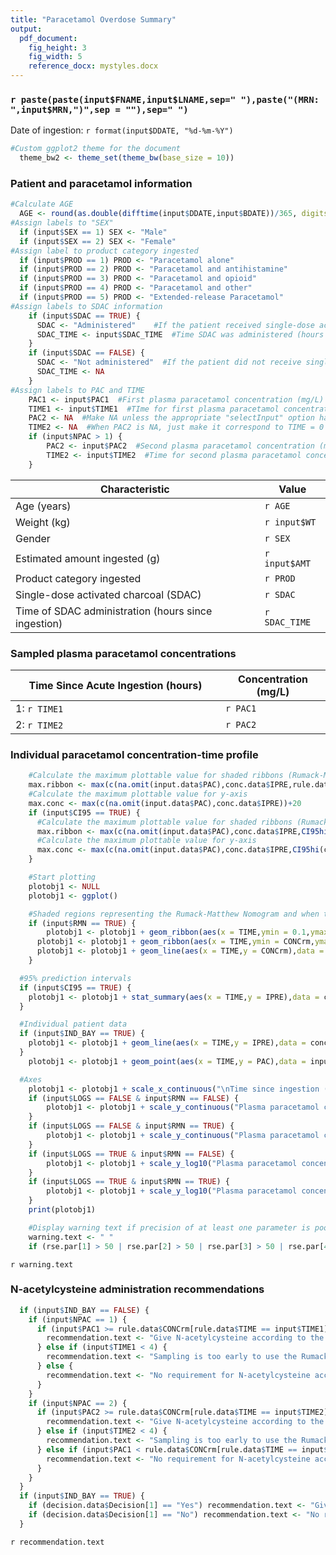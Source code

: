 ```yaml
---
title: "Paracetamol Overdose Summary"
output:
  pdf_document:
    fig_height: 3
    fig_width: 5
    reference_docx: mystyles.docx
---
```


### `r paste(paste(input$FNAME,input$LNAME,sep=" "),paste("(MRN: ",input$MRN,")",sep = ""),sep=" ")`
Date of ingestion: `r format(input$DDATE, "%d-%m-%Y")`

````r
#Custom ggplot2 theme for the document
  theme_bw2 <- theme_set(theme_bw(base_size = 10))
````

### Patient and paracetamol information

``` r
#Calculate AGE
  AGE <- round(as.double(difftime(input$DDATE,input$BDATE))/365, digits = 1)
#Assign labels to "SEX"
  if (input$SEX == 1) SEX <- "Male"
  if (input$SEX == 2) SEX <- "Female"
#Assign label to product category ingested
  if (input$PROD == 1) PROD <- "Paracetamol alone"
  if (input$PROD == 2) PROD <- "Paracetamol and antihistamine"
  if (input$PROD == 3) PROD <- "Paracetamol and opioid"
  if (input$PROD == 4) PROD <- "Paracetamol and other"
  if (input$PROD == 5) PROD <- "Extended-release Paracetamol"
#Assign labels to SDAC information
	if (input$SDAC == TRUE) {
	  SDAC <- "Administered"	#If the patient received single-dose activated charcoal then SDAC = 1
	  SDAC_TIME <- input$SDAC_TIME  #Time SDAC was administered (hours since ingestion)
	}
	if (input$SDAC == FALSE) {
	  SDAC <- "Not administered"  #If the patient did not receive single-dose activated charcoal, then SDAC = 0
	  SDAC_TIME <- NA
	}
#Assign labels to PAC and TIME
	PAC1 <- input$PAC1  #First plasma paracetamol concentration (mg/L)
	TIME1 <- input$TIME1  #TIme for first plasma paracetamol concentration (hours)
	PAC2 <- NA  #Make NA unless the appropriate "selectInput" option has been chosen
	TIME2 <- NA  #When PAC2 is NA, just make it correspond to TIME = 0
	if (input$NPAC > 1) {
		PAC2 <- input$PAC2  #Second plasma paracetamol concentration (mg/L)
		TIME2 <- input$TIME2  #Time for second plasma paracetamol concentration (hours)
	}
```

**Characteristic**                                  | **Value**
--------------------------------------------------- | --------------
Age (years)                                         | `r AGE`
Weight (kg)                                         | `r input$WT`
Gender                                              | `r SEX`
Estimated amount ingested (g)                       | `r input$AMT`
Product category ingested                           | `r PROD`
Single-dose activated charcoal (SDAC)               | `r SDAC`
Time of SDAC administration (hours since ingestion) | `r SDAC_TIME`


### Sampled plasma paracetamol concentrations


**Time Since Acute Ingestion (hours)**              | **Concentration (mg/L)**
--------------------------------------------------- | --------------------------
1: `r TIME1`                                        | `r PAC1`
2: `r TIME2`                                        | `r PAC2`


### Individual paracetamol concentration-time profile

``` r
	#Calculate the maximum plottable value for shaded ribbons (Rumack-Matthew Nomogram)
	max.ribbon <- max(c(na.omit(input.data$PAC),conc.data$IPRE,rule.data$CONCrm[rule.data$TIME == 4]))+20
	#Calculate the maximum plottable value for y-axis
	max.conc <- max(c(na.omit(input.data$PAC),conc.data$IPRE))+20
	if (input$CI95 == TRUE) {
	  #Calculate the maximum plottable value for shaded ribbons (Rumack-Matthew Nomogram)
	  max.ribbon <- max(c(na.omit(input.data$PAC),conc.data$IPRE,CI95hi(ci.data$IPRE),rule.data$CONCrm[rule.data$TIME == 4]))+20
	  #Calculate the maximum plottable value for y-axis
	  max.conc <- max(c(na.omit(input.data$PAC),conc.data$IPRE,CI95hi(ci.data$IPRE)))+20
	}

	#Start plotting
	plotobj1 <- NULL
	plotobj1 <- ggplot()

	#Shaded regions representing the Rumack-Matthew Nomogram and when to treat with NAC
	if (input$RMN == TRUE) {
		plotobj1 <- plotobj1 + geom_ribbon(aes(x = TIME,ymin = 0.1,ymax = CONCrm),data = rule.data[rule.data$TIME %in% TIME,],alpha = 0.3,fill = "darkgreen")  #Range between min concentration and treatment line
	  plotobj1 <- plotobj1 + geom_ribbon(aes(x = TIME,ymin = CONCrm,ymax = max.ribbon),data = rule.data[rule.data$TIME %in% TIME,],alpha = 0.3,fill = "red")  #Range between Rumack-Matthew Nomogram and max concentration
	  plotobj1 <- plotobj1 + geom_line(aes(x = TIME,y = CONCrm),data = rule.data[rule.data$TIME %in% TIME,],linetype = "dashed")  #Rumack-Matthew Nomogram
	}

  #95% prediction intervals
  if (input$CI95 == TRUE) {
    plotobj1 <- plotobj1 + stat_summary(aes(x = TIME,y = IPRE),data = ci.data,geom = "ribbon",fun.ymin = "CI95lo",fun.ymax = "CI95hi",alpha = 0.2,fill = "#3c8dbc",colour = "#3c8dbc",linetype = "dashed")
  }

  #Individual patient data
  if (input$IND_BAY == TRUE) {
  	plotobj1 <- plotobj1 + geom_line(aes(x = TIME,y = IPRE),data = conc.data,colour = "#3c8dbc",size = 1)  #Bayesian estimated
  }
	plotobj1 <- plotobj1 + geom_point(aes(x = TIME,y = PAC),data = input.data,size = 2)  #Observations

  #Axes
	plotobj1 <- plotobj1 + scale_x_continuous("\nTime since ingestion (hours)")
	if (input$LOGS == FALSE & input$RMN == FALSE) {
		plotobj1 <- plotobj1 + scale_y_continuous("Plasma paracetamol concentration (mg/L)\n",lim = c(0,max.conc))
	}
	if (input$LOGS == FALSE & input$RMN == TRUE) {
		plotobj1 <- plotobj1 + scale_y_continuous("Plasma paracetamol concentration (mg/L)\n",lim = c(0,max.ribbon))
	}
	if (input$LOGS == TRUE & input$RMN == FALSE) {
		plotobj1 <- plotobj1 + scale_y_log10("Plasma paracetamol concentration (mg/L)\n",lim = c(0.1,max.conc))
	}
	if (input$LOGS == TRUE & input$RMN == TRUE) {
		plotobj1 <- plotobj1 + scale_y_log10("Plasma paracetamol concentration (mg/L)\n",lim = c(0.1,max.ribbon))
	}
	print(plotobj1)

	#Display warning text if precision of at least one parameter is poor
	warning.text <- " "
	if (rse.par[1] > 50 | rse.par[2] > 50 | rse.par[3] > 50 | rse.par[4] > 50) warning.text <- "Poor precision of at least one parameter estimate (relative standard error > 50%).  Recommend sampling another plasma concentration"
```

`r warning.text`


### N-acetylcysteine administration recommendations

``` r
  if (input$IND_BAY == FALSE) {
    if (input$NPAC == 1) {
      if (input$PAC1 >= rule.data$CONCrm[rule.data$TIME == input$TIME1]) {
        recommendation.text <- "Give N-acetylcysteine according to the Rumack-Matthew Nomogram"
      } else if (input$TIME1 < 4) {
        recommendation.text <- "Sampling is too early to use the Rumack-Matthew Nomogram"
      } else {
        recommendation.text <- "No requirement for N-acetylcysteine according to the Rumack-Matthew Nomogram"
      }
    }
    if (input$NPAC == 2) {
      if (input$PAC2 >= rule.data$CONCrm[rule.data$TIME == input$TIME2]) {
        recommendation.text <- "Give N-acetylcysteine according to the Rumack-Matthew Nomogram"
      } else if (input$TIME2 < 4) {
        recommendation.text <- "Sampling is too early to use the Rumack-Matthew Nomogram"
      } else if (input$PAC1 < rule.data$CONCrm[rule.data$TIME == input$TIME1] & input$PAC2 < rule.data$CONCrm[rule.data$TIME == input$TIME2]) {
        recommendation.text <- "No requirement for N-acetylcysteine according to the Rumack-Matthew Nomogram"
      }
    }
  }
  if (input$IND_BAY == TRUE) {
    if (decision.data$Decision[1] == "Yes") recommendation.text <- "Give N-acetylcysteine according to the Rumack-Matthew Nomogram"
    if (decision.data$Decision[1] == "No") recommendation.text <- "No requirement for N-acetylcysteine according to the Rumack-Matthew Nomogram"
  }
```

`r recommendation.text`
